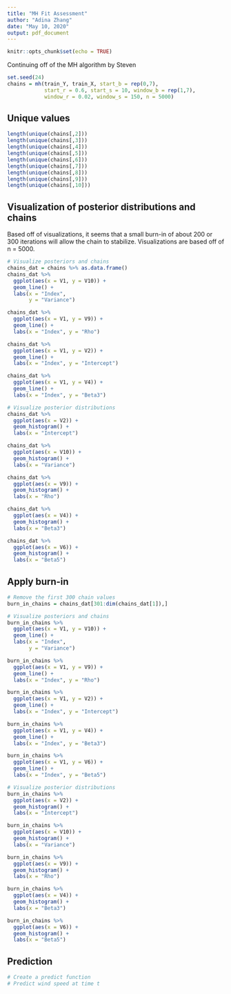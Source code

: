 ```yaml
---
title: "MH Fit Assessment"
author: "Adina Zhang"
date: "May 10, 2020"
output: pdf_document
---
```


```r
knitr::opts_chunk$set(echo = TRUE)
```

Continuing off of the MH algorithm by Steven

```r
set.seed(24)
chains = mh(train_Y, train_X, start_b = rep(0,7), 
            start_r = 0.6, start_s = 10, window_b = rep(1,7),
            window_r = 0.02, window_s = 150, n = 5000)
```

## Unique values

```r
length(unique(chains[,2]))
length(unique(chains[,3]))
length(unique(chains[,4]))
length(unique(chains[,5]))
length(unique(chains[,6]))
length(unique(chains[,7]))
length(unique(chains[,8]))
length(unique(chains[,9]))
length(unique(chains[,10]))
```


## Visualization of posterior distributions and chains

Based off of visualizations, it seems that a small burn-in of about 200 or 300 iterations will allow the chain to stabilize. Visualizations are based off of n = 5000.

```r
# Visualize posteriors and chains
chains_dat = chains %>% as.data.frame()
chains_dat %>% 
  ggplot(aes(x = V1, y = V10)) +
  geom_line() +
  labs(x = "Index",
       y = "Variance")

chains_dat %>% 
  ggplot(aes(x = V1, y = V9)) +
  geom_line() + 
  labs(x = "Index", y = "Rho")

chains_dat %>% 
  ggplot(aes(x = V1, y = V2)) +
  geom_line() + 
  labs(x = "Index", y = "Intercept")

chains_dat %>% 
  ggplot(aes(x = V1, y = V4)) +
  geom_line() + 
  labs(x = "Index", y = "Beta3")
```

```r
# Visualize posterior distributions
chains_dat %>% 
  ggplot(aes(x = V2)) + 
  geom_histogram() + 
  labs(x = "Intercept")

chains_dat %>% 
  ggplot(aes(x = V10)) + 
  geom_histogram() + 
  labs(x = "Variance")

chains_dat %>% 
  ggplot(aes(x = V9)) + 
  geom_histogram() + 
  labs(x = "Rho")

chains_dat %>% 
  ggplot(aes(x = V4)) + 
  geom_histogram() +
  labs(x = "Beta3")

chains_dat %>% 
  ggplot(aes(x = V6)) + 
  geom_histogram() +
  labs(x = "Beta5")
```

## Apply burn-in

```r
# Remove the first 300 chain values
burn_in_chains = chains_dat[301:dim(chains_dat[1]),]
```

```r
# Visualize posteriors and chains
burn_in_chains %>% 
  ggplot(aes(x = V1, y = V10)) +
  geom_line() +
  labs(x = "Index",
       y = "Variance")

burn_in_chains %>% 
  ggplot(aes(x = V1, y = V9)) +
  geom_line() + 
  labs(x = "Index", y = "Rho")

burn_in_chains %>% 
  ggplot(aes(x = V1, y = V2)) +
  geom_line() + 
  labs(x = "Index", y = "Intercept")

burn_in_chains %>% 
  ggplot(aes(x = V1, y = V4)) +
  geom_line() + 
  labs(x = "Index", y = "Beta3")

burn_in_chains %>% 
  ggplot(aes(x = V1, y = V6)) +
  geom_line() + 
  labs(x = "Index", y = "Beta5")
```

```r
# Visualize posterior distributions
burn_in_chains %>% 
  ggplot(aes(x = V2)) + 
  geom_histogram() + 
  labs(x = "Intercept")

burn_in_chains %>% 
  ggplot(aes(x = V10)) + 
  geom_histogram() + 
  labs(x = "Variance")

burn_in_chains %>% 
  ggplot(aes(x = V9)) + 
  geom_histogram() + 
  labs(x = "Rho")

burn_in_chains %>% 
  ggplot(aes(x = V4)) + 
  geom_histogram() +
  labs(x = "Beta3")

burn_in_chains %>% 
  ggplot(aes(x = V6)) + 
  geom_histogram() +
  labs(x = "Beta5")
```

## Prediction

```r
# Create a predict function
# Predict wind speed at time t

```

